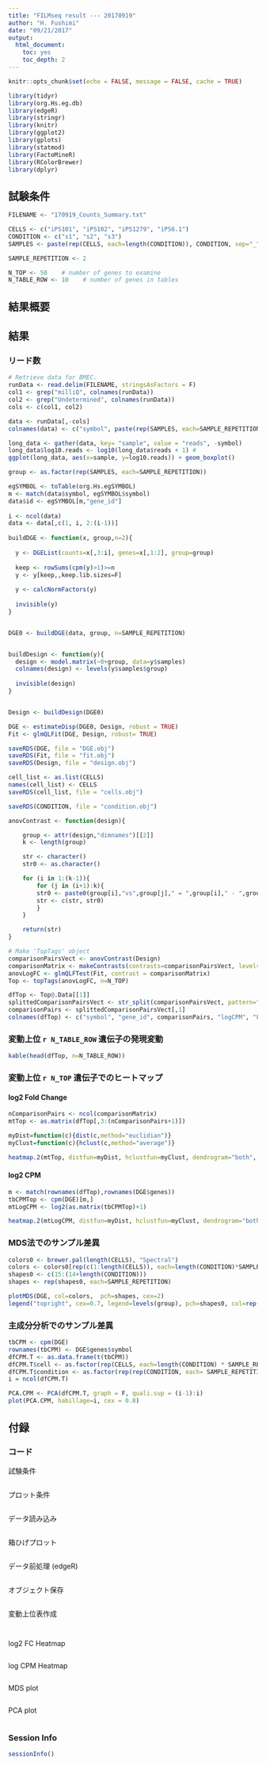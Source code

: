 ```yaml
---
title: "FILMseq result --- 20170919" 
author: "H. Fushimi"
date: "09/21/2017"
output:
  html_document:
    toc: yes
    toc_depth: 2
---
```


```r
knitr::opts_chunk$set(echo = FALSE, message = FALSE, cache = TRUE)
```

```r
library(tidyr)
library(org.Hs.eg.db)
library(edgeR)
library(stringr)
library(knitr)
library(ggplot2)
library(gplots)
library(statmod)
library(FactoMineR)
library(RColorBrewer)
library(dplyr)
```

## 試験条件

```r
FILENAME <- "170919_Counts_Summary.txt"

CELLS <- c("iPS101", "iPS102", "iPS1279", "iPS6.1")
CONDITION <- c("s1", "s2", "s3")
SAMPLES <- paste(rep(CELLS, each=length(CONDITION)), CONDITION, sep="_")

SAMPLE_REPETITION <- 2
```

```r
N_TOP <- 50    # number of genes to examine
N_TABLE_ROW <- 10    # number of genes in tables
```

## 結果概要

## 結果
### リード数

```r
# Retrieve data for BMEC.
runData <- read.delim(FILENAME, stringsAsFactors = F)
col1 <- grep("milliQ", colnames(runData))
col2 <- grep("Undetermined", colnames(runData))
cols <- c(col1, col2)

data <- runData[,-cols] 
colnames(data) <- c("symbol", paste(rep(SAMPLES, each=SAMPLE_REPETITION), c(1:SAMPLE_REPETITION), sep="_"))
```

```r
long_data <- gather(data, key= "sample", value = "reads", -symbol)
long_data$log10.reads <- log10(long_data$reads + 1) #
ggplot(long_data, aes(x=sample, y=log10.reads)) + geom_boxplot()
```

```r
group <- as.factor(rep(SAMPLES, each=SAMPLE_REPETITION))

egSYMBOL <- toTable(org.Hs.egSYMBOL)
m <- match(data$symbol, egSYMBOL$symbol)
data$id <- egSYMBOL[m,"gene_id"]
  
i <- ncol(data)
data <- data[,c(1, i, 2:(i-1))]
  
buildDGE <- function(x, group,n=2){
  
  y <- DGEList(counts=x[,3:i], genes=x[,1:2], group=group)
  
  keep <- rowSums(cpm(y)>1)>=n
  y <- y[keep,,keep.lib.sizes=F]
  
  y <- calcNormFactors(y)
  
  invisible(y)
}


DGE0 <- buildDGE(data, group, n=SAMPLE_REPETITION)


buildDesign <- function(y){
  design <- model.matrix(~0+group, data=y$samples)
  colnames(design) <- levels(y$samples$group)
  
  invisible(design)
}


Design <- buildDesign(DGE0)

DGE <- estimateDisp(DGE0, Design, robust = TRUE)
Fit <- glmQLFit(DGE, Design, robust= TRUE)
```

```r
saveRDS(DGE, file = "DGE.obj")
saveRDS(Fit, file = "fit.obj")
saveRDS(Design, file = "design.obj")

cell_list <- as.list(CELLS)
names(cell_list) <- CELLS
saveRDS(cell_list, file = "cells.obj")

saveRDS(CONDITION, file = "condition.obj")
```

```r
anovContrast <- function(design){

	group <- attr(design,"dimnames")[[2]]
	k <- length(group)

	str <- character() 
	str0 <- as.character()

	for (i in 1:(k-1)){
		for (j in (i+1):k){
		str0 <- paste0(group[i],"vs",group[j]," = ",group[i]," - ",group[j])
		str <- c(str, str0)
		}
	}

	return(str)
}

# Make 'TopTags' object
comparisonPairsVect <- anovContrast(Design)
comparisonMatrix <- makeContrasts(contrasts=comparisonPairsVect, levels=Design)
anovLogFC <- glmQLFTest(Fit, contrast = comparisonMatrix)
Top <- topTags(anovLogFC, n=N_TOP)

dfTop <- Top@.Data[[1]]
splittedComparisonPairsVect <- str_split(comparisonPairsVect, pattern=" ", simplify=TRUE)
comparisonPairs <- splittedComparisonPairsVect[,1]
colnames(dfTop) <- c("symbol", "gene_id", comparisonPairs, "logCPM", "F", "PValue", "FDR")
```

### 変動上位 `r N_TABLE_ROW` 遺伝子の発現変動

```r
kable(head(dfTop, n=N_TABLE_ROW))
```

### 変動上位 `r N_TOP` 遺伝子でのヒートマップ
#### log2 Fold Change

```r
nComparisonPairs <- ncol(comparisonMatrix)
mtTop <- as.matrix(dfTop[,3:(nComparisonPairs+1)])

myDist=function(c){dist(c,method="euclidian")}
myClust=function(c){hclust(c,method="average")}

heatmap.2(mtTop, distfun=myDist, hclustfun=myClust, dendrogram="both", scale="none", symbreaks=TRUE, col=rev(redgreen(75)), trace="none", margins=c(10,5), cexRow=0.8, cexCol=0.7, labRow=dfTop[,"symbol"], density.info="none", symkey=FALSE, main="log FC")
```

#### log2 CPM

```r
m <- match(rownames(dfTop),rownames(DGE$genes))
tbCPMTop <- cpm(DGE)[m,]
mtLogCPM <- log2(as.matrix(tbCPMTop)+1)

heatmap.2(mtLogCPM, distfun=myDist, hclustfun=myClust, dendrogram="both", scale="none", symbreaks=FALSE, col=rev(heat.colors(75)), trace="none", cexRow=0.8, cexCol=0.9,  labRow=dfTop[,"symbol"], density.info="none", symkey=FALSE, main="log CPM")
```

### MDS法でのサンプル差異

```r
colors0 <- brewer.pal(length(CELLS), "Spectral")
colors <- colors0[rep(c(1:length(CELLS)), each=length(CONDITION)*SAMPLE_REPETITION)]
shapes0 <- c(15:(14+length(CONDITION)))
shapes <- rep(shapes0, each=SAMPLE_REPETITION)

plotMDS(DGE, col=colors,  pch=shapes, cex=2)
legend("topright", cex=0.7, legend=levels(group), pch=shapes0, col=rep(colors0,each=length(CONDITION)), ncol=4)
```

### 主成分分析でのサンプル差異

```r
tbCPM <- cpm(DGE)
rownames(tbCPM) <- DGE$genes$symbol
dfCPM.T <- as.data.frame(t(tbCPM))
dfCPM.T$cell <- as.factor(rep(CELLS, each=length(CONDITION) * SAMPLE_REPETITION))
dfCPM.T$condition <- as.factor(rep(rep(CONDITION, each= SAMPLE_REPETITION), length(CELLS)))
i = ncol(dfCPM.T)

PCA.CPM <- PCA(dfCPM.T, graph = F, quali.sup = (i-1):i)
plot(PCA.CPM, habillage=i, cex = 0.8)
```

## 付録
### コード

試験条件

```r
```

プロット条件

```r
```

データ読み込み

```r
```

箱ひげプロット

```r
```

データ前処理 (edgeR)

```r
```

オブジェクト保存

```r
```

変動上位表作成

```r
```

```r
```

log2 FC Heatmap

```r
```

log CPM Heatmap

```r
```

MDS plot

```r
```

PCA plot

```r
```


### Session Info

```r
sessionInfo()
```
